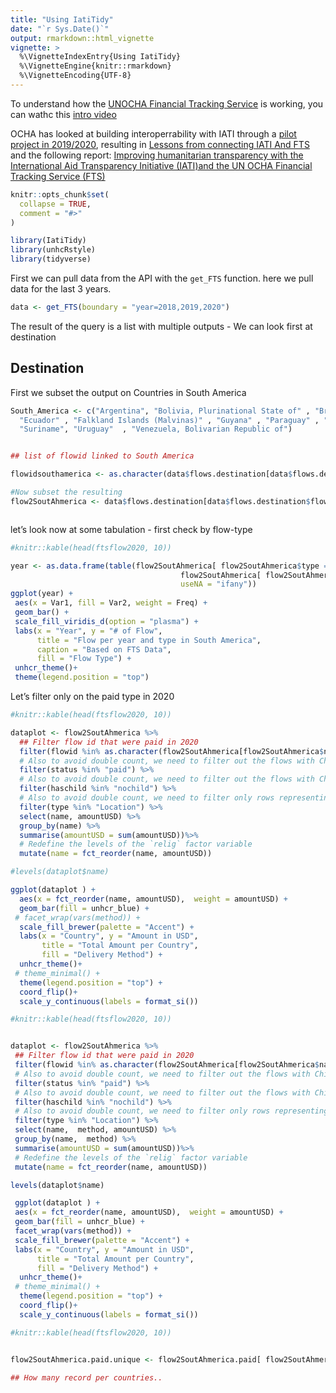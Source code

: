 ```yaml
---
title: "Using IatiTidy"
date: "`r Sys.Date()`"
output: rmarkdown::html_vignette
vignette: >
  %\VignetteIndexEntry{Using IatiTidy}
  %\VignetteEngine{knitr::rmarkdown}
  %\VignetteEncoding{UTF-8}
---
```


To understand how the [UNOCHA Financial Tracking Service](https://fts.unocha.org/) is working, you can wathc this [intro video](https://www.youtube.com/watch?v=Dlh9mQnFlLM&t=3s)


OCHA has looked at building interoperrability with IATI through a [pilot project in 2019/2020](https://fts.unocha.org/content/iati-fts-pilot-key-learning), resulting in [Lessons from connecting IATI And FTS](https://iatistandard.org/en/news/lessons-from-connecting-iati-and-fts/) and the following report:
[Improving humanitarian transparency with the International Aid Transparency Initiative (IATI)and the UN OCHA Financial Tracking Service (FTS)](https://fts.unocha.org/sites/default/files/2020-10/improving-humanitarian-transparency-with-the-iati-and-the-un-ocha-fts.pdf)


```r
knitr::opts_chunk$set(
  collapse = TRUE,
  comment = "#>"
)

library(IatiTidy)
library(unhcRstyle)
library(tidyverse)
```




First we can pull data from the API with the `get_FTS` function. here we pull data for the last 3 years.


```r
data <- get_FTS(boundary = "year=2018,2019,2020")
```

The result of the query is a list with multiple outputs - We can look first at destination

## Destination

First we subset the output on Countries in South America

```r
South_America <- c("Argentina", "Bolivia, Plurinational State of" , "Brazil", "Chile" , "Colombia" ,
  "Ecuador" , "Falkland Islands (Malvinas)" , "Guyana" , "Paraguay" , "Peru" ,
  "Suriname", "Uruguay"  , "Venezuela, Bolivarian Republic of")


## list of flowid linked to South America

flowidsouthamerica <- as.character(data$flows.destination[data$flows.destination$name %in% South_America, c("flowid") ])

#Now subset the resulting
flow2SoutAhmerica <- data$flows.destination[data$flows.destination$flowid %in% flowidsouthamerica,  ]



```

let's look now at some tabulation  - first check by flow-type

```r
#knitr::kable(head(ftsflow2020, 10))

year <- as.data.frame(table(flow2SoutAhmerica[ flow2SoutAhmerica$type == "UsageYear", c("name")],
                                      flow2SoutAhmerica[ flow2SoutAhmerica$type == "UsageYear", c("status")],
                                      useNA = "ifany"))
ggplot(year) +
 aes(x = Var1, fill = Var2, weight = Freq) +
 geom_bar() +
 scale_fill_viridis_d(option = "plasma") +
 labs(x = "Year", y = "# of Flow", 
      title = "Flow per year and type in South America", 
      caption = "Based on FTS Data", 
      fill = "Flow Type") +
 unhcr_theme()+
 theme(legend.position = "top") 

```
Let's filter only on the paid type in 2020

```r
#knitr::kable(head(ftsflow2020, 10))

dataplot <- flow2SoutAhmerica %>%
  ## Filter flow id that were paid in 2020  
  filter(flowid %in% as.character(flow2SoutAhmerica[flow2SoutAhmerica$name %in% c("2020"), c("flowid") ])) %>% 
  # Also to avoid double count, we need to filter out the flows with Children   
  filter(status %in% "paid") %>%
  # Also to avoid double count, we need to filter out the flows with Children
  filter(haschild %in% "nochild") %>%
  # Also to avoid double count, we need to filter only rows representing countries
  filter(type %in% "Location") %>%
  select(name, amountUSD) %>%
  group_by(name) %>%
  summarise(amountUSD = sum(amountUSD))%>%
  # Redefine the levels of the `relig` factor variable
  mutate(name = fct_reorder(name, amountUSD))  

#levels(dataplot$name)

ggplot(dataplot ) +
  aes(x = fct_reorder(name, amountUSD),  weight = amountUSD) +
  geom_bar(fill = unhcr_blue) +
 # facet_wrap(vars(method)) +
  scale_fill_brewer(palette = "Accent") +
  labs(x = "Country", y = "Amount in USD", 
       title = "Total Amount per Country", 
       fill = "Delivery Method") +
  unhcr_theme()+
 # theme_minimal() +
  theme(legend.position = "top") +
  coord_flip()+ 
  scale_y_continuous(labels = format_si())


```


```r
#knitr::kable(head(ftsflow2020, 10))


dataplot <- flow2SoutAhmerica %>%
 ## Filter flow id that were paid in 2020  
 filter(flowid %in% as.character(flow2SoutAhmerica[flow2SoutAhmerica$name %in% c("2020"), c("flowid") ])) %>% 
 # Also to avoid double count, we need to filter out the flows with Children   
 filter(status %in% "paid") %>%
 # Also to avoid double count, we need to filter out the flows with Children
 filter(haschild %in% "nochild") %>%
 # Also to avoid double count, we need to filter only rows representing countries
 filter(type %in% "Location") %>%
 select(name,  method, amountUSD) %>%
 group_by(name,  method) %>%
 summarise(amountUSD = sum(amountUSD))%>%
 # Redefine the levels of the `relig` factor variable
 mutate(name = fct_reorder(name, amountUSD))  

levels(dataplot$name)

 ggplot(dataplot ) +
 aes(x = fct_reorder(name, amountUSD),  weight = amountUSD) +
 geom_bar(fill = unhcr_blue) +
 facet_wrap(vars(method)) +
 scale_fill_brewer(palette = "Accent") +
 labs(x = "Country", y = "Amount in USD", 
      title = "Total Amount per Country", 
      fill = "Delivery Method") +
  unhcr_theme()+
 # theme_minimal() +
  theme(legend.position = "top") +
  coord_flip()+ 
  scale_y_continuous(labels = format_si())

```




```r
#knitr::kable(head(ftsflow2020, 10))


flow2SoutAhmerica.paid.unique <- flow2SoutAhmerica.paid[ flow2SoutAhmerica.paid$childFlowIds == "NULL", ]

## How many record per countries..

```

